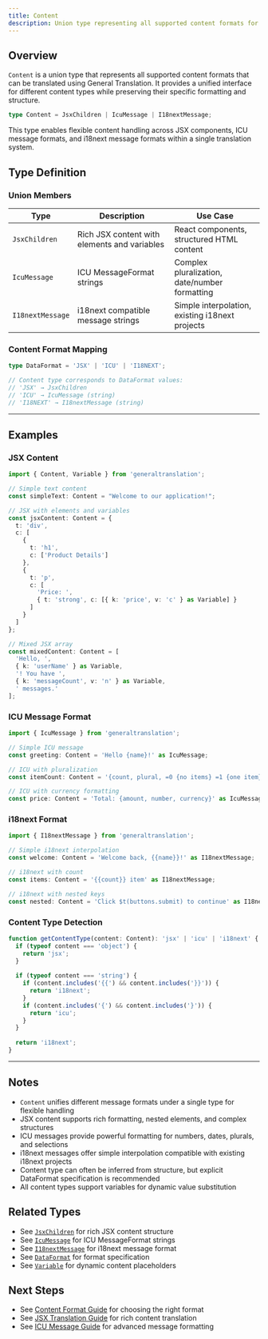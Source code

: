 ```yaml
---
title: Content
description: Union type representing all supported content formats for translation
---
```


## Overview

`Content` is a union type that represents all supported content formats that can be translated using General Translation. It provides a unified interface for different content types while preserving their specific formatting and structure.

```typescript
type Content = JsxChildren | IcuMessage | I18nextMessage;
```

This type enables flexible content handling across JSX components, ICU message formats, and i18next message formats within a single translation system.

## Type Definition

### Union Members

| Type | Description | Use Case |
|------|-------------|----------|
| `JsxChildren` | Rich JSX content with elements and variables | React components, structured HTML content |
| `IcuMessage` | ICU MessageFormat strings | Complex pluralization, date/number formatting |
| `I18nextMessage` | i18next compatible message strings | Simple interpolation, existing i18next projects |

### Content Format Mapping

```typescript
type DataFormat = 'JSX' | 'ICU' | 'I18NEXT';

// Content type corresponds to DataFormat values:
// 'JSX' → JsxChildren
// 'ICU' → IcuMessage (string)
// 'I18NEXT' → I18nextMessage (string)
```

---

## Examples

### JSX Content

```typescript copy
import { Content, Variable } from 'generaltranslation';

// Simple text content
const simpleText: Content = "Welcome to our application!";

// JSX with elements and variables
const jsxContent: Content = {
  t: 'div',
  c: [
    {
      t: 'h1',
      c: ['Product Details']
    },
    {
      t: 'p',
      c: [
        'Price: ',
        { t: 'strong', c: [{ k: 'price', v: 'c' } as Variable] }
      ]
    }
  ]
};

// Mixed JSX array
const mixedContent: Content = [
  'Hello, ',
  { k: 'userName' } as Variable,
  '! You have ',
  { k: 'messageCount', v: 'n' } as Variable,
  ' messages.'
];
```

### ICU Message Format

```typescript copy
import { IcuMessage } from 'generaltranslation';

// Simple ICU message
const greeting: Content = 'Hello {name}!' as IcuMessage;

// ICU with pluralization
const itemCount: Content = '{count, plural, =0 {no items} =1 {one item} other {{count} items}}' as IcuMessage;

// ICU with currency formatting
const price: Content = 'Total: {amount, number, currency}' as IcuMessage;
```

### i18next Format

```typescript copy
import { I18nextMessage } from 'generaltranslation';

// Simple i18next interpolation
const welcome: Content = 'Welcome back, {{name}}!' as I18nextMessage;

// i18next with count
const items: Content = '{{count}} item' as I18nextMessage;

// i18next with nested keys
const nested: Content = 'Click $t(buttons.submit) to continue' as I18nextMessage;
```

### Content Type Detection

```typescript copy
function getContentType(content: Content): 'jsx' | 'icu' | 'i18next' {
  if (typeof content === 'object') {
    return 'jsx';
  }
  
  if (typeof content === 'string') {
    if (content.includes('{{') && content.includes('}}')) {
      return 'i18next';
    }
    if (content.includes('{') && content.includes('}')) {
      return 'icu';
    }
  }
  
  return 'i18next';
}
```

---

## Notes

* `Content` unifies different message formats under a single type for flexible handling
* JSX content supports rich formatting, nested elements, and complex structures
* ICU messages provide powerful formatting for numbers, dates, plurals, and selections
* i18next messages offer simple interpolation compatible with existing i18next projects
* Content type can often be inferred from structure, but explicit DataFormat specification is recommended
* All content types support variables for dynamic value substitution

## Related Types

* See [`JsxChildren`](/docs/core/types/JsxChildren) for rich JSX content structure
* See [`IcuMessage`](/docs/core/types/IcuMessage) for ICU MessageFormat strings
* See [`I18nextMessage`](/docs/core/types/I18nextMessage) for i18next message format
* See [`DataFormat`](/docs/core/types/DataFormat) for format specification
* See [`Variable`](/docs/core/types/Variable) for dynamic content placeholders

## Next Steps

* See [Content Format Guide](/docs/core/guides/content-formats) for choosing the right format
* See [JSX Translation Guide](/docs/core/guides/jsx-translation) for rich content translation
* See [ICU Message Guide](/docs/core/guides/icu-messages) for advanced message formatting